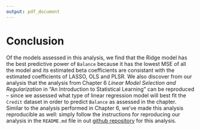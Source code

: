 ```yaml
---
output: pdf_document
---
```


# Conclusion

Of the models assessed in this analysis, we find that the Ridge model has the best predictive power of `Balance` because it has the lowest MSE of all the model and its estimated beta coefficients are consistant with the estimated coefficients of LASSO, OLS and PLSR. We also discover from our analysis that the analysis from Chapter 6 _Linear Model Selection and Regularization_ in "An Introduction to Statistical Learning" can be reproduced -- since we assessed what type of linear regression model will best fit the `Credit` dataset in order to predict `Balance` as assessed in the chapter. Similar to the analysis performed in Chapter 6, we've made this analysis reproducible as well: simply follow the instructions for reproducing our analysis in the `README.md` file in out [github repository](https://github.com/mosmart/stat159-fall2016-project02) for this analysis.